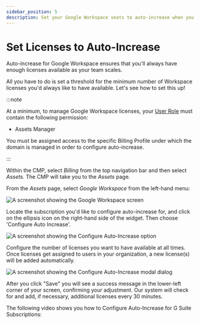 ```yaml
---
sidebar_position: 5
description: Set your Google Workspace seats to auto-increase when you've exhausted all available licenses
---
```


# Set Licenses to Auto-Increase

Auto-increase for Google Workspace ensures that you'll always have enough licenses available as your team scales.

All you have to do is set a threshold for the minimum number of Workspace licenses you'd always like to have available. Let's see how to set this up!

:::note

At a minimum, to manage Google Workspace licenses, your [User Role](../user-management/manage-roles.mdx) must contain the following permission:

- Assets Manager

You must be assigned access to the specific Billing Profile under which the domain is managed in order to configure auto-increase.

:::

Within the CMP, select _Billing_ from the top navigation bar and then select _Assets_. The CMP will take you to the _Assets_ page.

From the _Assets_ page, select _Google Workspace_ from the left-hand menu:

![A screenshot showing the Google Workspace screen](../../static/img/docs/cmp-assets-google-workspace-screen.png)

Locate the subscription you'd like to configure auto-increase for, and click on the ellipsis icon on the right-hand side of the widget. Then choose 'Configure Auto Increase'.

![A screenshot showing the Configure Auto-Increase option](../../static/img/docs/cmp-configure-auto-increase-option.png)

Configure the number of licenses you want to have available at all times. Once licenses get assigned to users in your organization, a new license(s) will be added automatically.

![A screenshot showing the Configure Auto-Increase modal dialog](../../static/img/docs/cmp-configure-auto-increase-dialog.png)

After you click "Save" you will see a success message in the lower-left corner of your screen, confirming your adjustment. Our system will check for and add, if necessary, additional licenses every 30 minutes.

The following video shows you how to Configure Auto-Increase for G Suite Subscriptions:


<LoomEmbed id="be1b3ebbd165446799b53653487774e7" />
